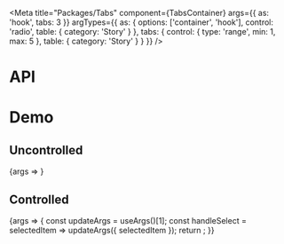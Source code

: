 
<Meta
  title="Packages/Tabs"
  component={TabsContainer}
  args={{
    as: 'hook',
    tabs: 3
  }}
  argTypes={{
    as: { options: ['container', 'hook'], control: 'radio', table: { category: 'Story' } },
    tabs: { control: { type: 'range', min: 1, max: 5 }, table: { category: 'Story' } }
  }}
/>

# API

<ArgsTable />

# Demo

## Uncontrolled

<Canvas>
  <Story
    name="Uncontrolled"
    args={{
      defaultSelectedIndex: 0
    }}
    argTypes={{ selectedItem: { control: false } }}
  >
    {args => <TabsStory {...args} />}
  </Story>
</Canvas>

## Controlled

<Canvas>
  <Story
    name="Controlled"
    args={{
      selectedItem: '0'
    }}
    argTypes={{ defaultSelectedIndex: { control: false } }}
  >
    {args => {
      const updateArgs = useArgs()[1];
      const handleSelect = selectedItem => updateArgs({ selectedItem });
      return <TabsStory {...args} onSelect={handleSelect} />;
    }}
  </Story>
</Canvas>
